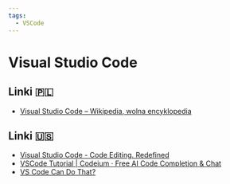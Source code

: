 ```yaml
---
tags:
  - VSCode
---
```


# Visual Studio Code

## Linki 🇵🇱

- [Visual Studio Code – Wikipedia, wolna encyklopedia](https://pl.wikipedia.org/wiki/Visual_Studio_Code)

## Linki 🇺🇸

- [Visual Studio Code - Code Editing. Redefined](https://code.visualstudio.com/)
- [VSCode Tutorial | Codeium · Free AI Code Completion & Chat](https://codeium.com/vscode_tutorial)
- [VS Code Can Do That?](https://www.vscodecandothat.com/)
